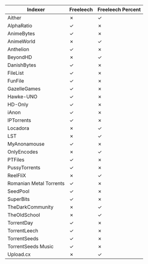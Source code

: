 | Indexer | Freeleech | Freeleech Percent |
|---------|-----------|------------------|
| Aither | ✗ | ✓ |
| AlphaRatio | ✓ | ✗ |
| AnimeBytes | ✓ | ✗ |
| AnimeWorld | ✗ | ✓ |
| Anthelion | ✓ | ✗ |
| BeyondHD | ✗ | ✓ |
| DanishBytes | ✓ | ✗ |
| FileList | ✓ | ✗ |
| FunFile | ✓ | ✗ |
| GazelleGames | ✓ | ✗ |
| Hawke-UNO | ✓ | ✗ |
| HD-Only | ✓ | ✗ |
| iAnon | ✓ | ✗ |
| IPTorrents | ✓ | ✗ |
| Locadora | ✗ | ✓ |
| LST | ✗ | ✓ |
| MyAnonamouse | ✓ | ✗ |
| OnlyEncodes | ✗ | ✓ |
| PTFiles | ✓ | ✗ |
| PussyTorrents | ✓ | ✗ |
| ReelFliX | ✗ | ✓ |
| Romanian Metal Torrents | ✓ | ✗ |
| SeedPool | ✓ | ✗ |
| SuperBits | ✓ | ✗ |
| TheDarkCommunity | ✗ | ✓ |
| TheOldSchool | ✗ | ✓ |
| TorrentDay | ✓ | ✗ |
| TorrentLeech | ✓ | ✗ |
| TorrentSeeds | ✓ | ✗ |
| TorrentSeeds Music | ✓ | ✗ |
| Upload.cx | ✗ | ✓ |
